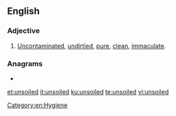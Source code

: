 ==English==

===Adjective===
{{en-adj|-}}

# [[uncontaminated|Uncontaminated]], [[undirtied]], [[pure]], [[clean]], [[immaculate]].

===Anagrams===
* {{l|en|delusion}}
[[Category:en:Hygiene‎]]

[[et:unsoiled]]
[[it:unsoiled]]
[[ku:unsoiled]]
[[te:unsoiled]]
[[vi:unsoiled]]